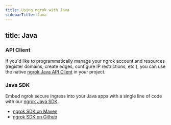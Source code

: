 ```yaml
---
title: Using ngrok with Java
sidebarTitle: Java
---
```


title: Java
---


### API Client

If you'd like to programmatically manage your ngrok account and resources (register domains, create edges, configure IP restrictions, etc.), you can use the native [ngrok Java API Client](https://github.com/ngrok/ngrok-api-java) in your project.

### Java SDK

Embed ngrok secure ingress into your Java apps with a single line of code with our [ngrok Java SDK](https://github.com/ngrok/ngrok-java).

- [ngrok SDK on Maven](https://mvnrepository.com/artifact/com.ngrok/ngrok-java)
- [ngrok SDK on Github](https://github.com/ngrok/ngrok-java)
